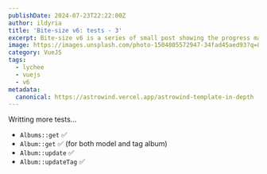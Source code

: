 ```yaml
---
publishDate: 2024-07-23T22:22:00Z
author: ildyria
title: 'Bite-size v6: tests - 3'
excerpt: Bite-size v6 is a series of small post showing the progress made on the development of the future version of Lychee.
image: https://images.unsplash.com/photo-1504805572947-34fad45aed93?q=80&w=2607&auto=format&fit=crop&ixlib=rb-4.0.3&ixid=M3wxMjA3fDB8MHxwaG90by1wYWdlfHx8fGVufDB8fHx8fA%3D%3D
category: VueJS
tags:
  - lychee
  - vuejs
  - v6
metadata:
  canonical: https://astrowind.vercel.app/astrowind-template-in-depth
---
```

Writting more tests...

- `Albums::get` ✅ 
- `Album::get` ✅ (for both model and tag album)
- `Album::update` ✅
- `Album::updateTag` ✅